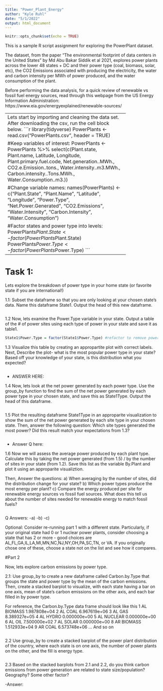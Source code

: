 ```yaml
---
title: "Power_Plant_Energy"
author: "Kyle Ruhl"
date: "5/1/2022"
output: html_document
---
```


```r
knitr::opts_chunk$set(echo = TRUE)
```

This is a sample R script assignment for exploring the PowerPlant dataset.

The dataset, from the paper "The environmental footprint of data centers in the United States" by Md Abu Bakar Siddik et al 2021, explores power plants across the lower 48 states + DC and their power type (coal, biomass, solar, etc), the CO2 Emissions associated with producing the electricity, the water and carbon intensity per MWh of power produced, and the water consumption of the plant. 

Before performing the data analysis, for a quick review of renewable vs fossil fuel energy sources, read through this webpage from the US Energy Information Administration: https://www.eia.gov/energyexplained/renewable-sources/ 

--------------------------------------------------------
Lets start by importing and cleaning the data set. After downloading the csv, run the cell block below.  
```r
library(tidyverse)
PowerPlants <- read.csv("PowerPlants.csv", header = TRUE)

#Keep variables of interest: 
PowerPlants <- PowerPlants %>% select(c(Plant.state, Plant.name,
                              Latitude, Longitude, Plant.primary.fuel.code,
                              Net.generation..MWh., CO2.e.Emission..tons.,
                              Water.intensity..m3.MWh., Carbon.intensity..Tons.MWh.,
                              Water.Consumption..m3.)) 

#Change variable names:
names(PowerPlants) <- c("Plant.State", "Plant.Name", "Latitude", "Longitude",
                        "Power.Type", "Net.Power.Generated", "CO2.Emissions",
                        "Water.Intensity", "Carbon.Intensity", "Water.Consumption")

#Factor states and power type into levels:
PowerPlants$Plant.State <- factor(PowerPlants$Plant.State)
PowerPlants$Power.Type <- factor(PowerPlants$Power.Type)
```

---------------------------------------------------------
# Task 1: 
Lets explore the breakdown of power type in your home state (or favorite state if you are international!)

1.1: Subset the dataframe so that you are only looking at your chosen state's data. Name this dataframe State1. Output the head of this new dataframe. 

```r

```


1.2 Now, lets examine the Power.Type variable in your state. Output a table of the # of power sites using each type of power in your state and save it as table1. 

```r
State1$Power.Type = factor(State1$Power.Type) #refactor to remove power sources absent in state


```



1.3 Visualize this table by creating an appropartite plot with correct labels. Next, Describe the plot- what is the most popular power type in your state? Based off your knowledge of your state, is this distribution what you expected? 

```r

```

  - ANSWER HERE: 


1.4 Now, lets look at the net power generated by each power type. Use the group_by function to find the sum of the net power generated by each power type in your chosen state, and save this as State1Type. Output the head of this dataframe. 

```r

```

1.5 Plot the resulting dataframe State1Type in an approparite visualization to show the sum of the net power generated by each site type in your chosen state. Then, answer the following question: Which site types generated the most power? Did this result match your expectations from 1.3? 
```r

```

  - Answer Q here: 
  

1.6 Now we will assess the average power produced by each plant type. Calculate this by taking the net power generated (from 1.5) / by the number of sites in your state (from 1.2). Save this list as the variable By.Plant and plot it using an approparite visualiztion. 

Then, Answer the questions: a) When averaging by the number of sites, did the distribution change for your state? b) Which power types produce the most energy per plant?  c) Compare the energy produced per site for renewable energy sources vs fossil fuel sources. What does this tell us about the number of sites needed for renewable energy to match fossil fuels? 

```r

```


Q Answers:
  -a) 
  -b) 
  -c) 


Optional: Consider re-running part 1 with a different state. Particularly, if your original state had 0 or 1 nuclear power plants, consider choosing a state that has 2 or more - good choices are AL,FL,GA,IL,LA,MI,MN,NC,NJ,NY,OH,PA,SC,TN, or VA. If you originally chose one of these, choose a state not on the list and see how it compares. 


#Part 2

Now, lets explore carbon emissions by power type.

2.1: Use group_by to create a new dataframe called Carbon.by.Type that groups the state and power type by the mean of the carbon emissions. Then, create a stacked barplot to visualize, with each state having a bar on one axis, mean of state's carbon emissions on the other axis, and each bar filled in by power type.

For reference, the Carbon.by.Type data frame should look like this
1 AL BIOMASS 1.987808e+04
2 AL COAL 6.967619e+06
3 AL GAS 8.389327e+05
4 AL HYDRO 0.000000e+00
5 AL NUCLEAR 0.000000e+00
6 AL OIL 7.500000e+02
7 AL SOLAR 0.000000e+00
8 AR BIOMASS 1.512933e+04
9 AR COAL 6.573748e+06
... And so on

```r

```


2.2 Use group_by to create a stacked barplot of the power plant distribution of the country, where each state is on one axis, the number of power plants on the other, and the fill is energy type. 

```r

```

2.3 Based on the stacked barplots from 2.1 and 2.2, do you think carbon emissions from power generation are related to state size/population? Geography? Some other factor? 

  -Answer: 

